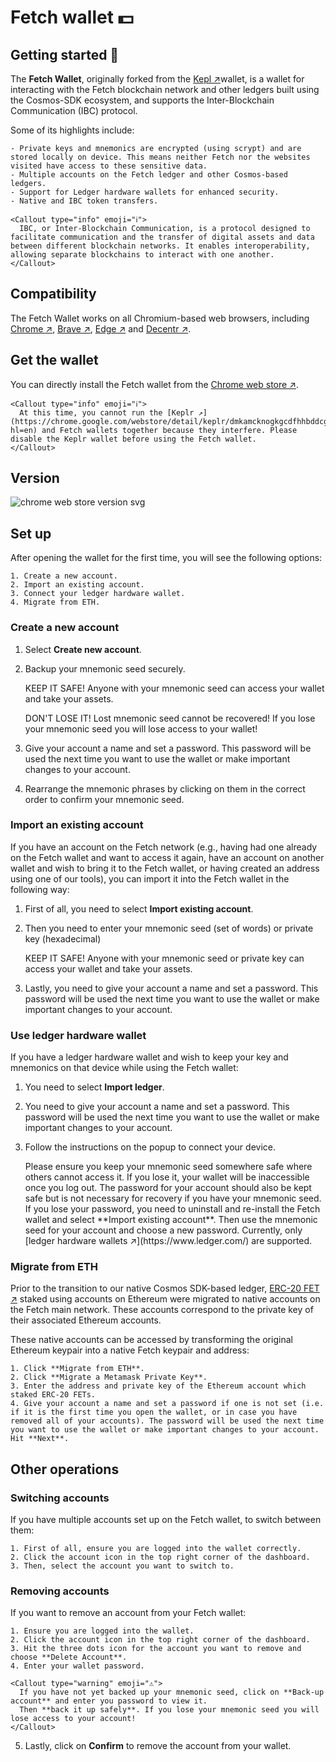 
# Fetch wallet 💵

## Getting started 🎯

The **Fetch Wallet**, originally forked from the [Kepl ↗️](https://github.com/chainapsis/keplr-wallet)wallet, is a wallet for interacting with the Fetch blockchain network and other ledgers built using the Cosmos-SDK ecosystem, and supports the Inter-Blockchain Communication (IBC) protocol.

Some of its highlights include:

    - Private keys and mnemonics are encrypted (using scrypt) and are stored locally on device. This means neither Fetch nor the websites visited have access to these sensitive data.
    - Multiple accounts on the Fetch ledger and other Cosmos-based ledgers.
    - Support for Ledger hardware wallets for enhanced security.
    - Native and IBC token transfers.

    <Callout type="info" emoji="ℹ️">
      IBC, or Inter-Blockchain Communication, is a protocol designed to facilitate communication and the transfer of digital assets and data between different blockchain networks. It enables interoperability, allowing separate blockchains to interact with one another.
    </Callout>

## Compatibility

The Fetch Wallet works on all Chromium-based web browsers, including [Chrome ↗️](https://www.google.com/chrome/), [Brave ↗️](https://brave.com/), [Edge ↗️](https://www.microsoft.com/edge) and [Decentr ↗️](https://decentr.net/).

## Get the wallet

You can directly install the Fetch wallet from the [Chrome web store ↗️](https://chrome.google.com/webstore/detail/fetchai-network-wallet/ellkdbaphhldpeajbepobaecooaoafpg/related?hl=en-GB).

    <Callout type="info" emoji="ℹ️">
      At this time, you cannot run the [Keplr ↗️](https://chrome.google.com/webstore/detail/keplr/dmkamcknogkgcdfhhbddcghachkejeap?hl=en) and Fetch wallets together because they interfere. Please disable the Keplr wallet before using the Fetch wallet.
    </Callout>

## Version

![chrome web store version svg](https://img.shields.io/chrome-web-store/v/ellkdbaphhldpeajbepobaecooaoafpg)

## Set up

After opening the wallet for the first time, you will see the following options:

    1. Create a new account.
    2. Import an existing account.
    3. Connect your ledger hardware wallet.
    4. Migrate from ETH.

### Create a new account

1. Select **Create new account**.
2. Backup your mnemonic seed securely.

    <Callout type="warning" emoji="⚠️">
      KEEP IT SAFE! Anyone with your mnemonic seed can access your wallet and take your assets.

      DON'T LOSE IT! Lost mnemonic seed cannot be recovered! If you lose your mnemonic seed you will lose access to your wallet!
    </Callout>

3. Give your account a name and set a password. This password will be used the next time you want to use the wallet or make important changes to your account.
4. Rearrange the mnemonic phrases by clicking on them in the correct order to confirm your mnemonic seed.

### Import an existing account

If you have an account on the Fetch network (e.g., having had one already on the Fetch wallet and want to access it again, have an account on another wallet and wish to bring it to the Fetch wallet, or having created an address using one of our tools), you can import it into the Fetch wallet in the following way:

1. First of all, you need to select **Import existing account**.
2. Then you need to enter your mnemonic seed (set of words) or private key (hexadecimal)

    <Callout type="warning" emoji="⚠️">
      KEEP IT SAFE! Anyone with your mnemonic seed or private key can access your wallet and take your assets.
    </Callout>

3. Lastly, you need to give your account a name and set a password. This password will be used the next time you want to use the wallet or make important changes to your account.

### Use ledger hardware wallet

If you have a ledger hardware wallet and wish to keep your key and mnemonics on that device while using the Fetch wallet:

1. You need to select **Import ledger**.
2. You need to give your account a name and set a password. This password will be used the next time you want to use the wallet or make important changes to your account.
3. Follow the instructions on the popup to connect your device.

    <Callout type="warning" emoji="⚠️">
      Please ensure you keep your mnemonic seed somewhere safe where others cannot access it. If you lose it, your wallet will be inaccessible once you log out. The password for your account should also be kept safe but is not necessary for recovery if you have your mnemonic seed.
    </Callout>

    <Callout type="info" emoji="ℹ️">
      If you lose your password, you need to uninstall and re-install the Fetch wallet and select **Import existing account**. Then use the mnemonic seed for your account and choose a new password.
    </Callout>

    <Callout type="warning" emoji="⚠️">
      Currently, only [ledger hardware wallets ↗️](https://www.ledger.com/) are supported.
    </Callout>

### Migrate from ETH

Prior to the transition to our native Cosmos SDK-based ledger, [ERC-20 FET ↗️](/concepts/fetch-network/native-and-erc20-fet-tokens) staked using accounts on Ethereum were migrated to native accounts on the Fetch main network. These accounts correspond to the private key of their associated Ethereum accounts.

These native accounts can be accessed by transforming the original Ethereum keypair into a native Fetch keypair and address:

    1. Click **Migrate from ETH**.
    2. Click **Migrate a Metamask Private Key**.
    3. Enter the address and private key of the Ethereum account which staked ERC-20 FETs.
    4. Give your account a name and set a password if one is not set (i.e. if it is the first time you open the wallet, or in case you have removed all of your accounts). The password will be used the next time you want to use the wallet or make important changes to your account. Hit **Next**.

## Other operations

### Switching accounts

If you have multiple accounts set up on the Fetch wallet, to switch between them:

    1. First of all, ensure you are logged into the wallet correctly.
    2. Click the account icon in the top right corner of the dashboard.
    3. Then, select the account you want to switch to.

### Removing accounts

If you want to remove an account from your Fetch wallet:

    1. Ensure you are logged into the wallet.
    2. Click the account icon in the top right corner of the dashboard.
    3. Hit the three dots icon for the account you want to remove and choose **Delete Account**.
    4. Enter your wallet password.

    <Callout type="warning" emoji="⚠️">
      If you have not yet backed up your mnemonic seed, click on **Back-up account** and enter you password to view it.
      Then **back it up safely**. If you lose your mnemonic seed you will lose access to your account!
    </Callout>

5. Lastly, click on **Confirm** to remove the account from your wallet.
